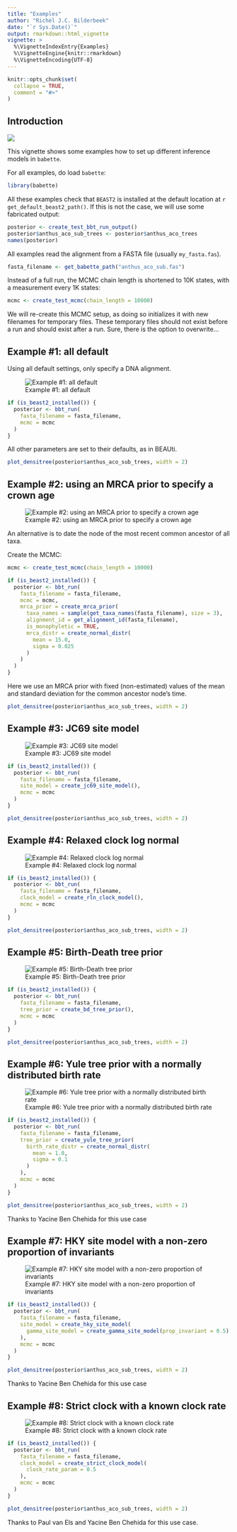 ```yaml
---
title: "Examples"
author: "Richèl J.C. Bilderbeek"
date: "`r Sys.Date()`"
output: rmarkdown::html_vignette
vignette: >
  %\VignetteIndexEntry{Examples}
  %\VignetteEngine{knitr::rmarkdown}
  %\VignetteEncoding{UTF-8}
---
```


```r
knitr::opts_chunk$set(
  collapse = TRUE,
  comment = "#>"
)
```

## Introduction

![](babette_logo.png)

This vignette shows some examples how to set up different inference models 
in `babette`.

For all examples, do load `babette`:

```r
library(babette)
```

All these examples check that `BEAST2` is installed at the default 
location at `r get_default_beast2_path()`. If this is not the case,
we will use some fabricated output:

```r
posterior <- create_test_bbt_run_output()
posterior$anthus_aco_sub_trees <- posterior$anthus_aco_trees
names(posterior)
```

All examples read the alignment from a FASTA file (usually `my_fasta.fas`).

```r
fasta_filename <- get_babette_path("anthus_aco_sub.fas")
```

Instead of a full run, the MCMC chain length is shortened to 10K states,
with a measurement every 1K states:

```r
mcmc <- create_test_mcmc(chain_length = 10000)
```

We will re-create this MCMC setup, as doing so initializes it with new filenames for
temporary files. These temporary files should not exist before a run and should exist
after a run. Sure, there is the option to overwrite...

## Example #1: all default

Using all default settings, only specify a DNA alignment.

![Example #1: all default](all_default.png)

```r
if (is_beast2_installed()) {
  posterior <- bbt_run(
    fasta_filename = fasta_filename,
    mcmc = mcmc
  )
}
```

All other parameters are set to their defaults, as in BEAUti.

```r
plot_densitree(posterior$anthus_aco_sub_trees, width = 2)
```

## Example #2: using an MRCA prior to specify a crown age

![Example #2: using an MRCA prior to specify a crown age](mrca_crown_age.png)

An alternative is to date the node of the most recent common ancestor
of all taxa.

Create the MCMC:

```r
mcmc <- create_test_mcmc(chain_length = 10000)
```



```r
if (is_beast2_installed()) {
  posterior <- bbt_run(
    fasta_filename = fasta_filename,
    mcmc = mcmc,
    mrca_prior = create_mrca_prior(
      taxa_names = sample(get_taxa_names(fasta_filename), size = 3),
      alignment_id = get_alignment_id(fasta_filename),
      is_monophyletic = TRUE,
      mrca_distr = create_normal_distr(
        mean = 15.0,
        sigma = 0.025
      )
    )
  )
}
```

Here we use an MRCA prior with fixed (non-estimated) values of the mean
and standard deviation for the common ancestor node's time.

```r
plot_densitree(posterior$anthus_aco_sub_trees, width = 2)
```

## Example #3: JC69 site model

![Example #3: JC69 site model](jc69_2_4.png)



```r
if (is_beast2_installed()) {
  posterior <- bbt_run(
    fasta_filename = fasta_filename,
    site_model = create_jc69_site_model(),
    mcmc = mcmc
  )
}
```

```r
plot_densitree(posterior$anthus_aco_sub_trees, width = 2)
```

## Example #4: Relaxed clock log normal

![Example #4: Relaxed clock log normal](rln_2_4.png)



```r
if (is_beast2_installed()) {
  posterior <- bbt_run(
    fasta_filename = fasta_filename,
    clock_model = create_rln_clock_model(),
    mcmc = mcmc
  )
}
```

```r
plot_densitree(posterior$anthus_aco_sub_trees, width = 2)
```

## Example #5: Birth-Death tree prior

![Example #5: Birth-Death tree prior](bd_2_4.png)



```r
if (is_beast2_installed()) {
  posterior <- bbt_run(
    fasta_filename = fasta_filename,
    tree_prior = create_bd_tree_prior(), 
    mcmc = mcmc
  )
}
```

```r
plot_densitree(posterior$anthus_aco_sub_trees, width = 2)
```

## Example #6: Yule tree prior with a normally distributed birth rate

![Example #6: Yule tree prior with a normally distributed birth rate](birth_rate_normal_2_4.png)




```r
if (is_beast2_installed()) {
  posterior <- bbt_run(
    fasta_filename = fasta_filename,
    tree_prior = create_yule_tree_prior(
      birth_rate_distr = create_normal_distr(
        mean = 1.0,
        sigma = 0.1
      )
    ),
    mcmc = mcmc
  )
}
```

```r
plot_densitree(posterior$anthus_aco_sub_trees, width = 2)
```

Thanks to Yacine Ben Chehida for this use case

## Example #7: HKY site model with a non-zero proportion of invariants

![Example #7: HKY site model with a non-zero proportion of invariants](hky_prop_invariant_0_5_2_4.png)

```r
if (is_beast2_installed()) {
  posterior <- bbt_run(
    fasta_filename = fasta_filename,
    site_model = create_hky_site_model(
      gamma_site_model = create_gamma_site_model(prop_invariant = 0.5)
    ),
    mcmc = mcmc
  )
}
```

```r
plot_densitree(posterior$anthus_aco_sub_trees, width = 2)
```

Thanks to Yacine Ben Chehida for this use case

## Example #8: Strict clock with a known clock rate

![Example #8: Strict clock with a known clock rate](strict_clock_rate_0_5_2_4.png)



```r
if (is_beast2_installed()) {
  posterior <- bbt_run(
    fasta_filename = fasta_filename,
    clock_model = create_strict_clock_model(
      clock_rate_param = 0.5
    ), 
    mcmc = mcmc
  )
}
```

```r
plot_densitree(posterior$anthus_aco_sub_trees, width = 2)
```

Thanks to Paul van Els and Yacine Ben Chehida for this use case.
